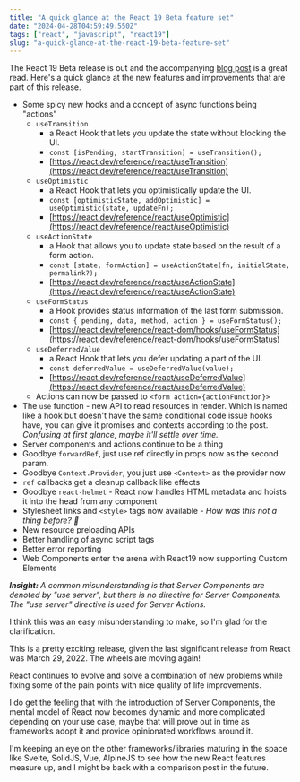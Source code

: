 ```yaml
---
title: "A quick glance at the React 19 Beta feature set"
date: "2024-04-28T04:59:49.550Z"
tags: ["react", "javascript", "react19"]
slug: "a-quick-glance-at-the-react-19-beta-feature-set"
---
```


The React 19 Beta release is out and the accompanying [blog post](https://react.dev/blog/2024/04/25/react-19) is a great read. Here's a quick glance at the
new features and improvements that are part of this release.

- Some spicy new hooks and a concept of async functions being "actions"
  - `useTransition`
    - a React Hook that lets you update the state without blocking the UI.
    - `const [isPending, startTransition] = useTransition();`
    - [https://react.dev/reference/react/useTransition](https://react.dev/reference/react/useTransition)
  - `useOptimistic`
    - a React Hook that lets you optimistically update the UI.
    - `const [optimisticState, addOptimistic] = useOptimistic(state, updateFn);`
    - [https://react.dev/reference/react/useOptimistic](https://react.dev/reference/react/useOptimistic)
  - `useActionState`
    - a Hook that allows you to update state based on the result of a form action.
    - `const [state, formAction] = useActionState(fn, initialState, permalink?);`
    - [https://react.dev/reference/react/useActionState](https://react.dev/reference/react/useActionState)
  - `useFormStatus`
    - a Hook provides status information of the last form submission.
    - `const { pending, data, method, action } = useFormStatus();`
    - [https://react.dev/reference/react-dom/hooks/useFormStatus](https://react.dev/reference/react-dom/hooks/useFormStatus)
  - `useDeferredValue`
    - a React Hook that lets you defer updating a part of the UI.
    - `const deferredValue = useDeferredValue(value);`
    - [https://react.dev/reference/react/useDeferredValue](https://react.dev/reference/react/useDeferredValue)
  - Actions can now be passed to `<form action={actionFunction}>`
- The `use` function - new API to read resources in render. Which is named like a hook but doesn't have the same conditional code issue hooks have, you can give it promises and contexts according to the post.
  _Confusing at first glance, maybe it'll settle over time._
- Server components and actions continue to be a thing
- Goodbye `forwardRef`, just use ref directly in props now as the second param.
- Goodbye `Context.Provider`, you just use `<Context>` as the provider now
- `ref` callbacks get a cleanup callback like effects
- Goodbye `react-helmet` - React now handles HTML metadata and hoists it into the head from any component
- Stylesheet links and `<style>` tags now available - _How was this not a thing before? 🤯_
- New resource preloading APIs
- Better handling of async script tags
- Better error reporting
- Web Components enter the arena with React19 now supporting Custom Elements

_**Insight:** A common misunderstanding is that Server Components are denoted by "use server", but there is no directive for Server Components. The "use server" directive is used for Server Actions._

I think this was an easy misunderstanding to make, so I'm glad for the clarification.

This is a pretty exciting release, given the last significant release from React was March 29, 2022. The wheels are moving again!

React continues to evolve and solve a combination of new problems while fixing some of the pain points with nice quality of life improvements.

I do get the feeling that with the introduction of Server Components, the mental model of React now becomes dynamic and more complicated
depending on your use case, maybe that will prove out in time as frameworks adopt it and provide opinionated workflows around it.

I'm keeping an eye on the other frameworks/libraries maturing in the space like Svelte, SolidJS, Vue, AlpineJS to see how the new React features measure up, and I might be back with a comparison post in the future.
